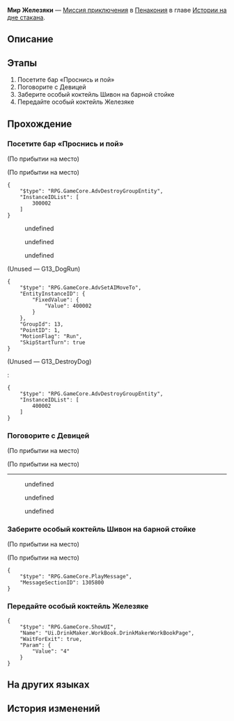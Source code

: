 {{Дополнить|Диалоги.}}
{{Миссия Инфобокс
|id              = 8021130
|Название        = 
|Изображение     = Миссия Освоения Мир Железяки.png
|Тип             = Миссия приключения
|События         = 
|Глава           = Истории на дне стакана
|Условия         = 
|Персонажи       = Вини; Девица; Железяка; Меланхолик; Первопроходец; Шивон
|СтартЛокация    = Эмосреда Железяки
|Мир             = Пенакония
|Локации         = Эмосреда Железяки
|Предыдущая      = 
|Следующая       = 
|Награды         = 
}}
'''Мир Железяки''' — [[Миссия приключения]] в [[Пенакония]] в главе [[Истории на дне стакана]].

==Описание==
{{Описание|<!--официальное описание из Перекрёстка судеб-->}}

==Этапы==
# Посетите бар «Проснись и пой»
# Поговорите с Девицей
# Заберите особый коктейль Шивон на барной стойке
# Передайте особый коктейль Железяке

==Прохождение==
{{Дополнить}}


===Посетите бар «Проснись и пой»===
{{Описание миссии|локация=Эмосреда Железяки|Железяка хочет рассказать, как он представляет себе идеальный бар. Выслушайте его.<br />Вы встретили Вини и Командира. Такое чувство, что они ведут себя необычно...}}
{{Диалог Начало}}
<!--Unknown TalkSentence: 821130401-->
;(По прибытии на место)

;(По прибытии на место)
<pre>{
	"$type": "RPG.GameCore.AdvDestroyGroupEntity",
	"InstanceIDList": [
		300002
	]
}</pre>
<!--Unknown TalkSentence: 821130001-->
<!--Unknown TalkSentence: 821130002-->
<!--Unknown TalkSentence: 821130003-->
:{{Диалог|Стрелка}} undefined
:{{Диалог|Стрелка}} undefined
:{{Диалог|Стрелка}} undefined
;(Unused &mdash; G13_DogRun)
<pre>{
	"$type": "RPG.GameCore.AdvSetAIMoveTo",
	"EntityInstanceID": {
		"FixedValue": {
			"Value": 400002
		}
	},
	"GroupId": 13,
	"PointID": 1,
	"MotionFlag": "Run",
	"SkipStartTurn": true
}</pre>

;(Unused &mdash; G13_DestroyDog)
:<!--0.2-second delay-->
:<pre>{
	"$type": "RPG.GameCore.AdvDestroyGroupEntity",
	"InstanceIDList": [
		400002
	]
}</pre>
{{Диалог Конец}}

===Поговорите с Девицей===
{{Описание миссии|локация=Эмосреда Железяки|Железяка хочет рассказать, как он представляет себе идеальный бар. Выслушайте его.<br />Как Девица стала женой Железяки? История вызывает подозрения, нужно разузнать детали.}}
{{Диалог Начало}}
;(По прибытии на место)

;(По прибытии на место)
:{{tx}}
:{{tx}}
----
<!--Unknown TalkSentence: 821130101-->
<!--Unknown TalkSentence: 821130102-->
<!--Unknown TalkSentence: 821130103-->
<!--Unknown TalkSentence: 821130104-->
<!--Unknown TalkSentence: 821130105-->
<!--Unknown TalkSentence: 821130106-->
<!--Unknown TalkSentence: 821130107-->
<!--Unknown TalkSentence: 821130108-->
<!--Unknown TalkSentence: 821130109-->
<!--Unknown TalkSentence: 821130110-->
<!--Unknown TalkSentence: 821130111-->
<!--Unknown TalkSentence: 821130112-->
<!--Unknown TalkSentence: 821130113-->
<!--Unknown TalkSentence: 821130114-->
<!--Unknown TalkSentence: 821130115-->
<!--Unknown TalkSentence: 821130116-->
<!--Unknown TalkSentence: 821130117-->
:{{Диалог|Стрелка}} undefined
:{{Диалог|Стрелка}} undefined
:{{Диалог|Стрелка}} undefined
{{Диалог Конец}}

===Заберите особый коктейль Шивон на барной стойке===
{{Описание миссии|локация=Эмосреда Железяки|Железяка хочет рассказать, как он представляет себе идеальный бар. Выслушайте его.<br />Оказывается, Шивон и монстры притворялись, что повинуются Железяке. Вам стоит подыграть им.}}
{{Диалог Начало}}
;(По прибытии на место)

;(По прибытии на место)
<pre>{
	"$type": "RPG.GameCore.PlayMessage",
	"MessageSectionID": 1305800
}</pre>
{{Диалог Конец}}

===Передайте особый коктейль Железяке===
{{Описание миссии|локация=Эмосреда Железяки|Железяка хочет рассказать, как он представляет себе идеальный бар. Выслушайте его.<br />Шивон добавила в напиток секретный ингредиент. Пора как следует проучить Железяку!}}
{{Диалог Начало}}


<pre>{
	"$type": "RPG.GameCore.ShowUI",
	"Name": "Ui.DrinkMaker.WorkBook.DrinkMakerWorkBookPage",
	"WaitForExit": true,
	"Param": {
		"Value": "4"
	}
}</pre>
{{Диалог Конец}}

==На других языках==
{{На других языках
|en   = Tin Man's World
|zhs  = 铁皮人的世界
|zht  = 鐵皮人的世界
|ja   = ブリキマンの世界
|ko   = 양철꾼의 세계
|es   = El mundo del Hombre de hojalata
|fr   = Le monde de Boîte-de-conserve
|ru   = Мир Железяки
|th   = โลกของมนุษย์เหล็ก
|vi   = Thế Giới Của Người Thiếc
|de   = Welt des Blechmanns
|id   = Dunia Manusia Besi
|pt   = Mundo do Homem de Lata
}}

==История изменений==
{{История изменений|2.7}}
